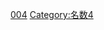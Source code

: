 {{整数
| nav_pre = Category:佛教名數
| list name = [[:分類:名数|:分類:名数]]
| list = {{Numbers digits|4|namespace=:Category:佛教名數}}{{Numbers digits|4|digit=10|namespace=:Category:佛教名數}}
| num=4
}}
[[Category:佛教並稱名詞|004]]
[[Category:名数4|Category:名数4]]